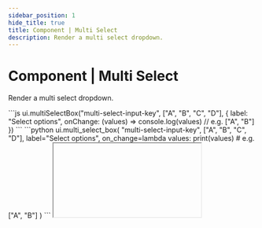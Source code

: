 ```yaml
---
sidebar_position: 1
hide_title: true
title: Component | Multi Select
description: Render a multi select dropdown.
---
```



# Component | Multi Select

Render a multi select dropdown.

<Tabs groupId="sdkLanguage">
    <TabItem value="node" label="TypeScript / JavaScript">
    ```js
    ui.multiSelectBox("multi-select-input-key", ["A", "B", "C", "D"], { 
        label: "Select options",
        onChange: (values) => console.log(values) // e.g. ["A", "B"]
    })
    ```
    </TabItem>
    <TabItem value="python" label="Python">
    ```python
    ui.multi_select_box(
        "multi-select-input-key",
        ["A", "B", "C", "D"],
        label="Select options",
        on_change=lambda values: print(values) # e.g. ["A", "B"]
    )
    ```
    </TabItem>
</Tabs>

<IFrame type="components-input-multi-select" heightPx={325} />

Learn more about [working with inputs](/guides/forms).

## Options

Select components support both a "basic" and "detailed" format for options.

<Tabs groupId="sdkLanguage">
  <TabItem value="node" label="TypeScript / JavaScript"></TabItem>
  <TabItem value="python" label="Python"></TabItem>
</Tabs>

### Basic

Quick and easy. Pass an array of strings, such as `["A", "B", "C", "D"]`.

<Tabs groupId="sdkLanguage" className="hide_tabs">
    <TabItem value="node" label="TypeScript / JavaScript">
    ```js
    ui.multiSelectBox("multi-select-input-key", ["A", "B", "C", "D"], { 
        label: "Select options",
        onChange: (values) => console.log(values)
    })
    ```
    </TabItem>
    <TabItem value="python" label="Python">
    ```python
    ui.multi_select_box(
        "multi-select-input-key",
        ["A", "B", "C", "D"],
        label="Select options",
        on_change=lambda values: print(values)
    )
    ```
    </TabItem>
</Tabs>

### Detailed

<Tabs groupId="sdkLanguage" className="hide_tabs">
    <TabItem value="node" label="TypeScript / JavaScript">
    Use separate `label` and `value` fields for each option. The `label` field will be displayed to the user, and the `value` field will be passed to hooks such as `onChange` and `validate`.

    ```js
    const options = [
        { label: "Google", value: "GOOG" },
        { label: "Apple", value: "APPL" },
        {
            label: "Microsoft",
            value: "MSFT",
            // The detailed format also supports an optional "description" field
            // to display beneath an option.
            description: "Current stock price: $423"
        }
    ]

    ui.multiSelectBox("companies-key", options, {
        label: "Select companies",
        onChange: (values) => console.log(values) // e.g. ["GOOG", "APPL"]
    })
    ```
    </TabItem>
    <TabItem value="python" label="Python">
    Use separate `label` and `value` fields for each option. The `label` field will be displayed to the user, and the `value` field will be passed to hooks such as `on_change` and `validate`.

    ```python
    options = [
        { "label": "Google", "value": "GOOG" },
        { "label": "Apple", "value": "APPL" },
        {
            "label": "Microsoft",
            "value": "MSFT",
            # The detailed format also supports an optional "description" field
            # to display beneath an option.
            "description": "Current stock price: $423"
        }
    ]

    ui.multi_select_box(
        "companies-key",
        options,
        label="Select companies",
        on_change=lambda values: print(values) # e.g. ["GOOG", "APPL"]
    )
    ```
    </TabItem>

</Tabs>

### Detailed option object properties

<ParameterTemplate.SelectOptionsObject />

## API reference

### Function signature

<Tabs groupId="sdkLanguage">
    <TabItem value="node" label="TypeScript / JavaScript">
    ```js
    type OptionValue = string | number | boolean

    type DetailedOption = {
        label: string,
        value: OptionValue,
        description?: string
    }

    ui.multiSelectBox(
        id: string,
        options: Array<OptionValue | DetailedOption>,
        properties: Partial<{
            label: string,
            description: string,
            required: boolean,
            initialValue: DetailedSelectValue,
            validate: (values: Array<DetailedSelectValue>) => string | void,
            onChange: (values: Array<DetailedSelectValue>) => void,
            minSelections: number,
            maxSelections: number,
            style: Style
        }>
    )
    ```
    </TabItem>
    <TabItem value="python" label="Python">
    ```python
    OptionValue = str | float | int | bool

    class DetailedOption(TypedDict):
        label: str
        value: OptionValue
        description: NotRequired[str]

    ui.multi_select_box(
        id: str,
        options: list[OptionValue | DetailedOption],
        *,
        label: str | None = None,
        description: str | None = None,
        required: bool = True,
        initial_value: list[DetailedSelectValue] = None,
        validate: Callable[[list[DetailedSelectValue]], str | None] = None,
        on_change: Callable[[list[DetailedSelectValue]], None] = None,
        min_selections: int = 0,
        max_selections: int = 1000000000,
        style: Style | None = None
    )
    ```
    </TabItem>

</Tabs>

### Parameters

<ParameterTemplate.Id />

<ParameterTemplate.SelectOptions optionsSectionLink="#options" />

<ParameterTemplate.Label
    componentName="multiselect box"
/>

<ParameterTemplate.Description
    componentName="multiselect box"
/>

<ParameterTemplate.Required
    parameter="required"
    componentName="multiselect box"
    hookName={lang => lang === "js" ? "onChange" : "on_change"}
/>

<ParameterTemplate.InitialValue
    componentName="multiselect box"
    type={lang => lang === "js" ? "Array<string | number | boolean>" : "Array<str | float | int | bool>"}
    description={lang => <p>The initial value of the multiselect box. Defaults to <code>{lang === "js" ? "[]" : "[]"}</code> (empty list).</p>}
/>

<ParameterTemplate.ValidateInput
    componentName="multiselect"
    hookInputArgument={lang => lang === "js" ? "value: Array<string | number | boolean>" : "Array<str | float | int | bool>"}
/>

<ParameterTemplate.OnChange
    componentName="multiselect"
    hookInputArgument={lang => lang === "js" ? "value: Array<string | number | boolean>" : "Array<str | float | int | bool>"}
/>

<Parameter
    name={lang => lang === "js" ? "properties.minSelections" : "min_selections"}
    required={false}
    type="int"
    description={(lang) => <p>Validate that the user has selected at least some number of options. Defaults to 0.</p>}
/>

<Parameter
    name={lang => lang === "js" ? "properties.maxSelections" : "max_selections"}
    required={false}
    type="int"
    description={(lang) => <p>Validate that the user has selected at most some number of options. Defaults to 1000000000.</p>}
/>

<ParameterTemplate.Style />